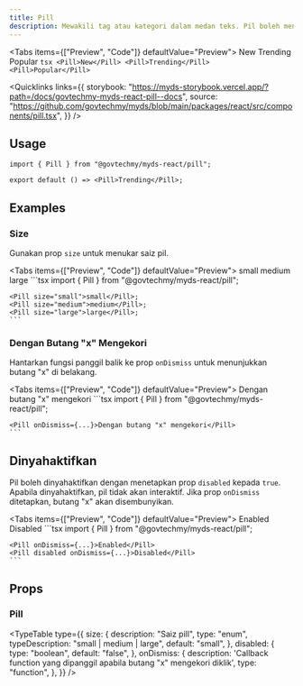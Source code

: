 ```yaml
---
title: Pill
description: Mewakili tag atau kategori dalam medan teks. Pil boleh mengandungi teks dan mungkin termasuk butang "x" untuk memudahkan penyingkiran.
---
```



<Tabs items={["Preview", "Code"]} defaultValue="Preview">
  <Tab value="Preview" className="not-prose flex justify-center gap-1">
    <Pill>New</Pill>
    <Pill>Trending</Pill>
    <Pill>Popular</Pill>
  </Tab>
  <Tab value="Code">
    ```tsx
    <Pill>New</Pill>
    <Pill>Trending</Pill>
    <Pill>Popular</Pill>
    ```
  </Tab>
</Tabs>

<Quicklinks
  links={{
    storybook:
      "https://myds-storybook.vercel.app/?path=/docs/govtechmy-myds-react-pill--docs",
    source:
      "https://github.com/govtechmy/myds/blob/main/packages/react/src/components/pill.tsx",
  }}
/>

## Usage

```tsx copy
import { Pill } from "@govtechmy/myds-react/pill";
```

```tsx copy
export default () => <Pill>Trending</Pill>;
```

## Examples

### Size

Gunakan prop `size` untuk menukar saiz pil.

<Tabs items={["Preview", "Code"]} defaultValue="Preview">
  <Tab value="Preview" className="not-prose flex justify-center items-end gap-1">
      <Pill size="small">small</Pill>
      <Pill size="medium">medium</Pill>
      <Pill size="large">large</Pill>
  </Tab>
  <Tab value="Code">
    ```tsx 
    import { Pill } from "@govtechmy/myds-react/pill";

    <Pill size="small">small</Pill>;
    <Pill size="medium">medium</Pill>;
    <Pill size="large">large</Pill>;
    ```
  </Tab>
</Tabs>

### Dengan Butang "x" Mengekori

Hantarkan fungsi panggil balik ke prop `onDismiss` untuk menunjukkan butang "x" di belakang.

<Tabs items={["Preview", "Code"]} defaultValue="Preview">
  <Tab value="Preview" className="not-prose flex justify-center items-end gap-1">
      <PillWithTrailingXButton>Dengan butang "x" mengekori</PillWithTrailingXButton>
  </Tab>
  <Tab value="Code">
    ```tsx 
    import { Pill } from "@govtechmy/myds-react/pill";

    <Pill onDismiss={...}>Dengan butang "x" mengekori</Pill>
    ```
  </Tab>
</Tabs>

## Dinyahaktifkan

Pil boleh dinyahaktifkan dengan menetapkan prop `disabled` kepada `true`. Apabila dinyahaktifkan, pil tidak akan interaktif. Jika prop `onDismiss` ditetapkan, butang "x" akan disembunyikan.

<Tabs items={["Preview", "Code"]} defaultValue="Preview">
  <Tab value="Preview" className="not-prose flex justify-center items-end gap-1">
      <PillWithTrailingXButton>Enabled</PillWithTrailingXButton>
      <PillWithTrailingXButton disabled>Disabled</PillWithTrailingXButton>
  </Tab>
  <Tab value="Code">
    ```tsx 
    import { Pill } from "@govtechmy/myds-react/pill";

    <Pill onDismiss={...}>Enabled</Pill>
    <Pill disabled onDismiss={...}>Disabled</Pill>
    ```
  </Tab>
</Tabs>

## Props

### Pill

<TypeTable
  type={{
    size: {
      description: "Saiz pill",
      type: "enum",
      typeDescription: "small | medium | large",
      default: "small",
    },
    disabled: {
      type: "boolean",
      default: "false",
    },
    onDismiss: {
      description: 'Callback function yang dipanggil apabila butang "x" mengekori diklik',
      type: "function",
    },
  }}
/>